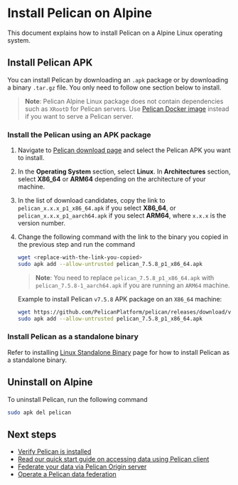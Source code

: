 # Install Pelican on Alpine

This document explains how to install Pelican on a Alpine Linux operating system.

## Install Pelican APK

You can install Pelican by downloading an `.apk` package or by downloading a binary `.tar.gz` file. You only need to follow one section below to install.

> **Note**: Pelican Alpine Linux package does not contain dependencies such as `XRootD` for Pelican servers. Use [Pelican Docker image](./docker.mdx) instead if you want to serve a Pelican server.

### Install the Pelican using an APK package

1. Navigate to [Pelican download page](../install.mdx#download-pelican-binary) and select the Pelican APK you want to install.

2. In the **Operating System** section, select **Linux**. In **Architectures** section, select **X86_64** or **ARM64** depending on the architecture of your machine.

3. In the list of download candidates, copy the link to `pelican_x.x.x_p1_x86_64.apk` if you select **X86_64**, or `pelican_x.x.x_p1_aarch64.apk` if you select **ARM64**, where `x.x.x` is the version number.

4. Change the following command with the link to the binary you copied in the previous step and run the command

    ```bash
    wget <replace-with-the-link-you-copied>
    sudo apk add --allow-untrusted pelican_7.5.8_p1_x86_64.apk
    ```

    > **Note**: You need to replace `pelican_7.5.8_p1_x86_64.apk` with `pelican_7.5.8-1_aarch64.apk` if you are running an `ARM64` machine.

    Example to install Pelican `v7.5.8` APK package on an `X86_64` machine:

    ```bash
    wget https://github.com/PelicanPlatform/pelican/releases/download/v7.5.8/pelican_7.5.8_p1_x86_64.apk
    sudo apk add --allow-untrusted pelican_7.5.8_p1_x86_64.apk
    ```

### Install Pelican as a standalone binary

Refer to installing [Linux Standalone Binary](./linux_binary.mdx) page for how to install Pelican as a standalone binary.

## Uninstall on Alpine

To uninstall Pelican, run the following command

```bash
sudo apk del pelican
```

## Next steps

* [Verify Pelican is installed](../install.mdx#verify-pelican-is-installed)
* [Read our quick start guide on accessing data using Pelican client](../getting-started/accessing-data.mdx)
* [Federate your data via Pelican Origin server](../federating-your-data.mdx)
* [Operate a Pelican data federation](../operating-a-federation.mdx)
